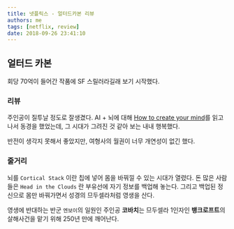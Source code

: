 ```yaml
---
title: 넷플릭스 - 얼터드카본 리뷰
authors: me
tags: [netflix, review]
date: 2018-09-26 23:41:10
---
```



## 얼터드 카본

<ReactPlayer
  src="https://www.youtube.com/watch?v=jHzgJfj7pzY"
  controls
  pip
  playsInline
/>

회당 70억이 들어간 작품에 SF 스릴러라길래 보기 시작했다.

### 리뷰

주인공이 질투날 정도로 잘생겼다.
AI + 뇌에 대해 [How to create your mind](/2017/01/15/레이-커즈와일이-예측하는-기술발전-시나리오/)를 읽고 나서 동경을 했었는데, 그 시대가 그려진 것 같아 보는 내내 행복했다.

반전이 생각지 못해서 좋았지만, 여형사의 월권이 너무 개연성이 없긴 했다.

### 줄거리

뇌를 `Cortical Stack` 이란 칩에 넣어 몸을 바꿔낄 수 있는 시대가 열렸다.
돈 많은 사람들은 `Head in the Clouds` 란 부유선에 자기 정보를 백업해 놓는다. 그리고 백업된 정신으로 몸만 바꿔가면서 성경의 므두셀라처럼 영생을 산다.

영생에 반대하는 반군 `엔보이`의 일원인 주인공 **코바치**는 므두셀라 1인자인 **뱅크로프트**의 살해사건을 맡기 위해 250년 만에 깨어난다.
